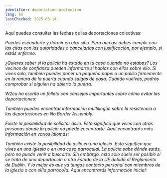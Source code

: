 ```yaml
---
identifier: deportation-protection
lang: es
lastChecked: 2025-03-14
---
```



Aquí puedes consultar las fechas de las deportaciones colectivas:

<Address identifier="deportationalarm" />

Puedes esconderte y dormir en otro sitio. Pero aun así debes cumplir con las citas con las autoridades o cancelarlas con justificación, por ejemplo, si estás enfermo.

¿Quieres saber si la policía ha estado en tu casa cuando no estabas? Los vecinos de confianza pueden informarte si hablas con ellos sobre ello. Si vives solo, también puedes poner un pequeño papel o un palillo firmemente en la ranura de la puerta cuando salgas de casa. Cuando vuelvas, podrás comprobar si alguien ha abierto la puerta.

W2eu ha escrito un folleto con consejos importantes sobre cómo evitar las deportaciones:

<ExternalShortLink identifier="w2eu-deportation" />

También puedes encontrar información multilingüe sobre la resistencia a las deportaciones en No Border Assembly.

<ExternalShortLink identifier="noboarderassembly_resistance" />

Existe la posibilidad de solicitar asilo. Esto significa que vives con otras personas donde la policía no puede encontrarte. Aquí encontrarás más información en varios idiomas:

<ExternalShortLink identifier="citizenasylum" />

También existe la posibilidad de asilo en una iglesia. Esto significa que vives en una iglesia o en una casa parroquial. La policía sabe dónde estás, pero no puede venir a buscarte. Sin embargo, esto solo suele ser posible si se trata de una deportación a otro Estado de la UE debido al Reglamento de Dublín. Y lo mejor es que ya tengas contacto personal con miembros de la iglesia o con el/la párroco/a. Aquí encontrarás información inicial:

<ExternalShortLink identifier="kirchenasyl" />

